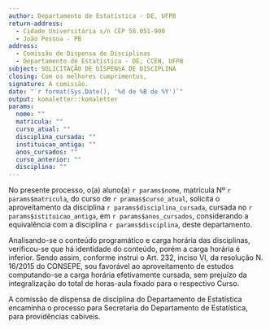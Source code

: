 ```yaml
---
author: Departamento de Estatística - DE, UFPB
return-address: 
  - Cidade Universitária s/n CEP 58.051-900 
  - João Pessoa - PB
address:
  - Comissão de Dispensa de Disciplinas
  - Departamento de Estatística - DE, CCEN, UFPB
subject: SOLICITAÇÃO DE DISPENSA DE DISCIPLINA
closing: Com os melhores cumprimentos,
signature: A comissão.
date: "`r format(Sys.Date(), '%d de %B de %Y')`"
output: komaletter::komaletter
params: 
  nome: ""
  matricula: ""
  curso_atual: ""
  disciplina_cursada: ""
  instituicao_antiga: ""
  anos_cursados: ""
  curso_anterior: ""
  disciplina: ""
---
```

  
No  presente processo, o(a) aluno(a) `r params$nome`, matrícula Nº `r params$matricula`, do curso de `r pramas$curso_atual`, solicita o aproveitamento da disciplina `r params$disciplina_cursada`, cursada no `r params$istituicao_antiga`, em `r params$anos_cursados`, considerando a equivalência com a disciplina `r params$disciplina`, deste departamento.

Analisando-se o conteúdo programático e carga horária das disciplinas, verificou-se que há identidade do conteúdo, porém a carga horária é inferior. Sendo assim, conforme instrui o Art. 232, inciso VI, da resolução  N. 16/2015  do CONSEPE, sou favorável ao aproveitamento de estudos computando-se a carga horária efetivamente cursada, sem prejuízo da integralização do total de horas-aula fixado para o respectivo Curso.

A comissão de dispensa de disciplina do Departamento de Estatística encaminha o processo para Secretaria do Departamento de Estatística, para providências cabíveis.